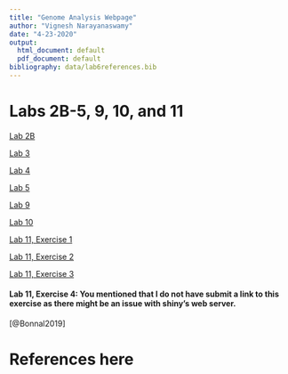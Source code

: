 ```yaml
---
title: "Genome Analysis Webpage"
author: "Vignesh Narayanaswamy"
date: "4-23-2020"
output:
  html_document: default
  pdf_document: default
bibliography: data/lab6references.bib
---
```


# Labs 2B-5, 9, 10, and 11

[Lab 2B](genome-analysis/lab2B_VigneshNarayanaswamy.html)

[Lab 3](genome-analysis/lab3_VigneshNarayanaswamy.html)

[Lab 4](genome-analysis/lab4_VigneshNarayanaswamy.html)

[Lab 5](genome-analysis/lab5_VigneshNarayanaswamy.html)

[Lab 9](genome-analysis/lab9.html)

[Lab 10](genome-analysis/lab10.html)

[Lab 11, Exercise 1](https://vigneshnarayanaswamy.shinyapps.io/lab11_ex1/)

[Lab 11, Exercise 2](https://vigneshnarayanaswamy.shinyapps.io/lab11_ex2/)

[Lab 11, Exercise 3](https://vigneshnarayanaswamy.shinyapps.io/lab11_ex3/)

#### Lab 11, Exercise 4: You mentioned that I do not have submit a link to this exercise as there might be an issue with shiny's web server. 

[@Bonnal2019]

# References here